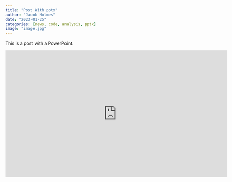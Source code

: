 ```yaml
---
title: "Post With pptx"
author: "Jacob Holmes"
date: "2023-01-25"
categories: [news, code, analysis, pptx]
image: "image.jpg"
---
```


This is a post with a PowerPoint.

<iframe src="https://uark-my.sharepoint.com/personal/jwholmes_uark_edu/_layouts/15/Doc.aspx?sourcedoc={b6f5a5aa-a605-444c-9a74-02075bc9a861}&amp;action=embedview&amp;wdAr=1.7777777777777777" width="700px" height="400px" frameborder="0">This is an embedded <a target="_blank" href="https://office.com">Microsoft Office</a> presentation, powered by <a target="_blank" href="https://office.com/webapps">Office</a>.</iframe>

